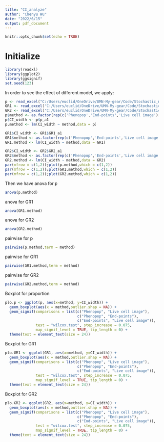 ```yaml
---
title: "CI_analyze"
author: "Chenyu Wu"
date: "2022/6/15"
output: pdf_document
---
```


```r
knitr::opts_chunk$set(echo = TRUE)
```

# Initialize


```r

library(readxl)
library(ggplot2)
library(ggsignif)
set.seed(123)
```

In order to see the effect of different model, we apply:
```r
p <- read_excel("C:/Users/euclid/OneDrive/UMN-My-gear/Code/Stochastic_model/Confidence_Interval/CI_width_2022_OCT/p(30).xlsx")
GR1 <- read_excel("C:/Users/euclid/OneDrive/UMN-My-gear/Code/Stochastic_model/Confidence_Interval/CI_width_2022_OCT/GR1(30).xlsx")
GR2 <- read_excel("C:/Users/euclid/OneDrive/UMN-My-gear/Code/Stochastic_model/Confidence_Interval/CI_width_2022_OCT/GR2(30).xlsx")
p$method <- as.factor(rep(c('Phenopop','End-points','Live cell image'), each = 30))
p$CI_width <- p$p_a1
p.method <- lm(CI_width ~ method,data = p)

GR1$CI_width <- GR1$GR1_a1
GR1$method <- as.factor(rep(c('Phenopop','End-points','Live cell image'), each = 30))
GR1.method <- lm(CI_width ~ method,data = GR1)

GR2$CI_width <- GR2$GR2_a1
GR2$method <- as.factor(rep(c('Phenopop','End-points','Live cell image'), each = 30))
GR2.method <- lm(CI_width ~ method,data = GR2)
par(mfrow = c(1,2));plot(p.method,which = c(1,2))
par(mfrow = c(1,2));plot(GR1.method,which = c(1,2))
par(mfrow = c(1,2));plot(GR2.method,which = c(1,2))
```
Then we have anova for p
```r
anova(p.method)
```
anova for GR1
```r
anova(GR1.method)
```
anova for GR2
```r
anova(GR2.method)
```
pairwise for p
```r
pairwise(p.method,term = method)
```
pairwise for GR1
```r
pairwise(GR1.method,term = method)
```

pairwise for GR2
```r
pairwise(GR2.method,term = method)
```

Boxplot for proportion
```r
plo.p <- ggplot(p, aes(x=method, y=CI_width)) +
  geom_boxplot(aes(x = method,outlier.shap = NA)) +
  geom_signif(comparisons = list(c("Phenopop", "Live cell image"),
                                 c("Phenopop", "End-points"),
                                 c("End-points", "Live cell image")),
              test = "wilcox.test", step_increase = 0.075,
              map_signif_level = TRUE, tip_length = 0) +
  theme(text = element_text(size = 24))
```
Boxplot for GR1
```r
plo.GR1 <- ggplot(GR1, aes(x=method, y=CI_width)) +
  geom_boxplot(aes(x = method,outlier.shap = NA)) +
  geom_signif(comparisons = list(c("Phenopop", "Live cell image"),
                                 c("Phenopop", "End-points"),
                                 c("End-points", "Live cell image")),
              test = "wilcox.test", step_increase = 0.075,
              map_signif_level = TRUE, tip_length = 0) +
  theme(text = element_text(size = 24))
```
Boxplot for GR2
```r
plo.GR2 <- ggplot(GR2, aes(x=method, y=CI_width)) +
  geom_boxplot(aes(x = method,outlier.shap = NA)) +
  geom_signif(comparisons = list(c("Phenopop", "Live cell image"),
                                 c("Phenopop", "End-points"),
                                 c("End-points", "Live cell image")),
              test = "wilcox.test", step_increase = 0.075,
              map_signif_level = TRUE, tip_length = 0) +
  theme(text = element_text(size = 24))
```


